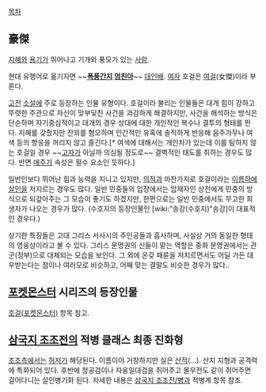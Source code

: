 [[목차]]

== 豪傑 == 
[[지혜]]와 [[용기]]가 뛰어나고 기개와 풍모가 있는 [[사람]].

현대 유행어로 옮기자면 ~~'''[[폭풍간지]] [[엄친아]]'''~~ [[대인배]]. [[여자]] 호걸은 [[여걸]](女傑)이라 부른다.

[[고전]] [[소설]]에 주로 등장하는 인물 유형이다. 
호걸이라 불리는 인물들은 대개 힘이 강하고 뚜렷한 주관으로 자신이 맞부딫친 사건을 과감하게 해결하지만, 사건을 해석하는 방식은 단순하며 자기중심적이고 대개의 경우 상대에 대한 개인적인 복수나 결투의 형태를 띈다. 지혜를 갖췄지만 잔꾀를 혐오하며 인간적인 유혹에 솔직하게 반응해 음주가무나 여색 등의 향응을 꺼리지 않고 즐긴다.[* 여색에 대해서는 개인차가 있는데 이를 탐하지 않는 호걸일 경우 ~~[[고자]]가 아닐까 의심될 정도로~~ 결벽적인 태도를 취하는 경우도 많다. 반면 [[애주가]] 속성은 필수 요소인 듯하다.] 

일반인보다 뛰어난 힘과 능력을 지니고 있지만, [[의적]]과 마찬가지로 호걸이라는 [[이름]]하에 [[살인]]을 저지르는 경우도 많다. 일반 민중들의 입장에서는 압재자인 상전에게 민중의 방식으로 되갚아주는 그 모습이 좋기도 하겠지만, 한편으로는 일반 민중에서도 무고한 희생자가 나오는 경우가 많다. (수호지의 등장인물인 [wiki:"송강(수호지)"송강]이 대표적인 경우다.)

상기한 특징들은 고대 그리스 서사시의 주인공들과 흡사하며, 사실상 거의 동일한 형태의 영웅상이라고 볼 수 있다. 그리스 문명권의 신들이 맡는 역할은 중화 문명권에서는 관군(정부)으로 대체되는 모습을 보인다. 그 외에 온갖 패륜을 저지르면서도 어딜 가든 대우받는다는 점이나 여러모로 비슷하고, 어째 맞는 결말도 비슷한 경우가 많다..  

== [[포켓몬스터]] 시리즈의 등장인물 ==
[[호걸(포켓몬스터)]] 항목 참고.
== [[삼국지 조조전]]의 적병 클래스 최종 진화형 ==
[[조조]]측에서는 [[허저]]가 해당된다. 이름이야 거창하지만 실은 [[산적]](…). 산지 지형과 공격력에 특화되어 있다. 후반에 청공검이나 자웅일대검을 쥐어주고 몰우전도 같이 쥐어주면 걸어다니는 살인병기화 된다. 자세한 내용은 [[삼국지 조조전/병과]] 적병계 항목 참조.
